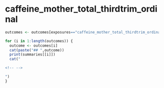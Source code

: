 
# caffeine_mother_total_thirdtrim_ordinal
```r
outcomes <- outcomes[exposures=="caffeine_mother_total_thirdtrim_ordinal"]

for (i in 1:length(outcomes)) {
  outcome <- outcomes[i]
  cat(paste("## ",outcome))
  print(summaries[[i]])
  cat("

<!-- -->

")
}

```


